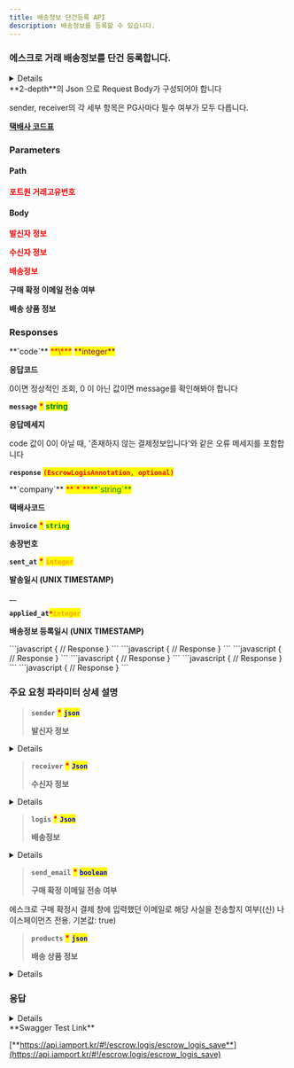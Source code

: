 ```yaml
---
title: 배송정보 단건등록 API
description: 배송정보를 등록할 수 있습니다.
---
```



### 에스크로 거래 배송정보를 단건 등록합니다.

<Details>
<p slot="summary"><strong>지원되는 PG사 확인하기</strong></p>

- KG이니시스

- NHN KCP

- 키움페이((구) 다우, 페이조아)

- KSNET

- (신) 스마트로

- (신) 나이스페이먼츠

- 웰컴페이먼츠
</Details>

<Swagger method="post" path="/escrows/logis/{imp_uid}" baseUrl="https://api.iamport.kr" summary="에스크로 거래 배송등록">
<SwaggerDescription>
**2-depth**의 Json 으로 Request Body가 구성되어야 합니다

sender, receiver의 각 세부 항목은 PG사마다 필수 여부가 모두 다릅니다.

[**택배사 코드표**](../../tip/code)

</SwaggerDescription>

### Parameters

#### Path

<SwaggerParameter name="imp_uid" type="String" required="true">
<mark style="color:red;">

**포트원 거래고유번호**

</mark>

</SwaggerParameter>

#### Body

<SwaggerParameter name="sender" type="Json" required="true">
<mark style="color:red;">

**발신자 정보**

</mark>

</SwaggerParameter>
<SwaggerParameter name="receiver" type="Json" required="true">
<mark style="color:red;">

**수신자 정보**

</mark>

</SwaggerParameter>
<SwaggerParameter name="logis" type="Json" required="true">
<mark style="color:red;">

**배송정보**

</mark>

</SwaggerParameter>
<SwaggerParameter name="send_email" type="boolean" required="false">

**구매 확정 이메일 전송 여부**

</SwaggerParameter>
<SwaggerParameter name="products" type="Json" required="false">

**배송 상품 정보**

</SwaggerParameter>

### Responses

<SwaggerResponse status="200: OK" description="성공">
<Tabs>
<Tab title="EscrowLogisResponse">
**`code`** <mark style="color:red;">**\***</mark> <mark style="color:purple;">**integer**</mark>

**응답코드**

0이면 정상적인 조회, 0 이 아닌 값이면 message를 확인해봐야 합니다

**`message`** <mark style="color:red;">**\***</mark> <mark style="color:green;">**string**</mark>

**응답메세지**

code 값이 0이 아닐 때, '존재하지 않는 결제정보입니다'와 같은 오류 메세지를 포함합니다

**`response`** <mark style="color:red;">**`(EscrowLogisAnnotation, optional)`**</mark>

</Tab>
</Tabs>

<Tabs>
<Tab title="EscrowLogisAnnotation">
**`company`** <mark style="color:red;">**`*`**</mark><mark style="color:green;">**`string`**</mark>

**택배사코드**

**`invoice`** <mark style="color:red;">**\***</mark> <mark style="color:green;">**`string`**</mark>

**송장번호**

**`sent_at`** <mark style="color:red;">**\***</mark> <mark style="color:orange;">**`integer`**</mark>

**발송일시 (UNIX TIMESTAMP)**

\_\_

**`applied_at`**_<mark style="color:red;">**`*`**</mark>_<mark style="color:orange;">**`integer`**</mark>

**배송정보 등록일시 (UNIX TIMESTAMP)**

</Tab>
</Tabs>

</SwaggerResponse>

<SwaggerResponse status="400: Bad Request" description="필수 파라미터가 누락되거나 (PG사별로 필수 여부가 다를 수 있음), 지원하는 않는 PG사인 경우">
```javascript
{
    // Response
}
```

</SwaggerResponse>

<SwaggerResponse status="401: Unauthorized" description="인증 Token이 전달되지 않았거나 유효하지 않은 경우">
```javascript
{
    // Response
}
```

</SwaggerResponse>

<SwaggerResponse status="404: Not Found" description="배송정보를 등록할 거래건이 존재하지 않음">
```javascript
{
    // Response
}
```

</SwaggerResponse>

<SwaggerResponse status="405: Method Not Allowed" description="POST요청이 아닌 경우">
```javascript
{
    // Response
}
```

</SwaggerResponse>

<SwaggerResponse status="409: Conflict" description="이미 배송정보 등록이 완료됨, 해당거래건은 배송정보를 등록할 수 없는경우">
```javascript
{
    // Response
}
```

</SwaggerResponse>

<SwaggerResponse status="500: Internal Server Error" description="배송정보 등록 도중 오류 발생">
```javascript
{
    // Response
}
```

</SwaggerResponse>

</Swagger>

### **주요 요청 파라미터 상세 설명**

> **`sender`** <mark style="color:red;">**\***</mark> <mark style="color:blue;">**`json`**</mark>
>
> **발신자 정보**

<Details>
<p slot="summary">EscrowLogisSenderAnnotation</p>

**`name (`** <mark style="color:green;">**`string`**</mark>**`, optional)`**

**보내는분 성함(필수 : KG이니시스, 스마트로-신모듈, 웰컴페이먼츠)**

**`tel (`** <mark style="color:green;">**`string`**</mark>**`, optional)`**

**보내는분 전화번호(필수 : KG이니시스, 스마트로-신모듈, 웰컴페이먼츠)**

**`addr (`** <mark style="color:green;">**`string`**</mark>**`, optional)`**

**보내는분 주소(필수 : KG이니시스)**

**`postcode (`** <mark style="color:green;">**`string`**</mark>**`, optional)`**

**보내는분 우편번호(필수 : KG이니시스, 스마트로-신모듈, 웰컴페이먼츠)**

**`relationship (`** <mark style="color:green;">**`string`**</mark>**`, optional)`**

**`보내는분과의 관계(필수 : 키움페이(구 다우, 페이조아), 예: 본인)`**

**`formed_address (`** <mark style="color:green;">**`Json`**</mark>**`, optional)`**

**보내는분 주소 (필수 : 스마트로-신모듈, 웰컴페이먼츠 // 스마트로-신모듈, 웰컴페이먼츠의 경우 기존 파라미터인 addr 가 아닌 해당 파라미터를 이용한 주소 설정이 필요합니다. )**

**`address_line_1 (`** <mark style="color:green;">**`string`**</mark>**`, optional)`**

**지번주소 또는 도로명주소**

**`address_line_2 (`** <mark style="color:green;">**`string`**</mark>**`, optional)`**

**상세주소**

```json title="JSON" showLineNumbers
{
    "name" : "string",
    "tel" : "string",
    "addr" : "string",
    "postcode" : "string",
    "relationship" : "string",
    "formed_address" : {
        "address_line_1" : "string",
        "address_line_2" : "string"
    }
}
```

</Details>

> **`receiver`** <mark style="color:red;">**\***</mark> <mark style="color:blue;">**`Json`**</mark>
>
> **수신자 정보**

<Details>
<p slot="summary">EscrowLogisReceiverAnnotation</p>

**`name (`** <mark style="color:green;">**`string`**</mark>**`, optional)`**

**받는 분 성함(필수 : KG이니시스, 스마트로-신모듈, 웰컴페이먼츠)**

**`tel (`** <mark style="color:green;">**`string`**</mark>**`, optional)`**

**받는 분 전화번호(필수 : KG이니시스, 스마트로-신모듈, 웰컴페이먼츠)**

**`addr (`** <mark style="color:green;">**`string`**</mark>**`, optional)`**

**받는 분 주소(필수 : KG이니시스)**

**`postcode (`** <mark style="color:green;">**`string`**</mark>**`, optional)`**

**받는 분 우편번호(필수 : KG이니시스, 스마트로-신모듈, 웰컴페이먼츠)**

**`formed_address (`** <mark style="color:green;">**`Json`**</mark>**`, optional)`**

**받는 분 주소 (필수 : 스마트로-신모듈, 웰컴페이먼츠 // 스마트로-신모듈, 웰컴페이먼츠의 경우 기존 파라미터인 addr 가 아닌 해당 파라미터를 이용한 주소 설정이 필요합니다. )**

**`address_line_1 (`** <mark style="color:green;">**`string`**</mark>**`, optional)`**

**지번주소 또는 도로명주소**

**`address_line_2 (`** <mark style="color:green;">**`string`**</mark>**`, optional)`**

**상세주소**

```json title="JSON" showLineNumbers
{
    "name" : "string",
    "tel" : "string",
    "addr" : "string",
    "postcode" : "string",
    "relationship" : "string",
    "formed_address" : {
        "address_line_1" : "string",
        "address_line_2" : "string"
    }
}
```

</Details>

> **`logis`** <mark style="color:red;">**\***</mark> <mark style="color:blue;">**`Json`**</mark>
>
> **배송정보**

<Details>
<p slot="summary">EscrowLogisInfoAnnotation</p>

**`company'(`** <mark style="color:green;">**`string`**</mark>**`)`** <mark style="color:red;">**\***</mark>

**택배사코드**

**`invoice (`** <mark style="color:green;">**`string`**</mark>**`)`** <mark style="color:red;">**\***</mark>

**송장번호**

**`sent_at (`** <mark style="color:purple;">**`integer`**</mark>**`)`** <mark style="color:red;">**\***</mark>

**발송일시 (UNIX TIMESTAMP)**

**`receiving_at (`** <mark style="color:green;">**`string`**</mark>**`, optional)`**

**수령일시(필수: 키움페이(구 다우, 페이조아) / 예: YYYYMMDD)**

**`address (`** <mark style="color:green;">**`string`**</mark>**`, optional)`**

**발송주소(필수: 키움페이(구 다우, 페이조아))**

</Details>

> **`send_email`** <mark style="color:red;">**\***</mark> <mark style="color:blue;">**`boolean`**</mark>
>
> **구매 확정 이메일 전송 여부**

에스크로 구매 확정시 결제 창에 입력했던 이메일로 해당 사실을 전송할지 여부((신) 나이스페이먼츠 전용. 기본값: true)

> **`products`** <mark style="color:red;">**\***</mark> <mark style="color:blue;">**`json`**</mark>
>
> **배송 상품 정보**

<Details>
<p slot="summary">EscrowLogisProductsAnnotation</p>

**`id (`** <mark style="color:green;">**`string`**</mark>**`, required)`**

**상품 고유 아이디(필수 : 웰컴페이먼츠)**

**`name (`** <mark style="color:green;">**`string`**</mark>**`, required)`**

**상품 이름(필수 : 웰컴페이먼츠)**

**`code (`** <mark style="color:green;">**`string`**</mark>**`, optional)`**

**상품 코드**

**`amount (`** <mark style="color:green;">**`integer`**</mark>**`, required)`**

**상품 단위 가격(필수 : 웰컴페이먼츠)**

**`currency (`** <mark style="color:green;">**`string`**</mark>**`, optional)`**

**상품의 결제통화 구분코드 (기본값은 KRW입니다)**

**`quantity (`** <mark style="color:green;">**`integer`**</mark>**`, optional)`**

**상품의 수량 (기본값은 1입니다)**

**`tag (`** <mark style="color:green;">**`string`**</mark>**`, optional)`**

**상품의 카테고리**

```json title="JSON" showLineNumbers
{
  "id": "string",
  "name": "string",
  "code": "string",
  "amount": "double",
  "currency": "currency",
  "quantity": "integer",
  "tag" : "string"
}
```

</Details>

### 응답

<Details>
<p slot="summary">Response Model Schema</p>

```
{
  "code": 0,
  "message": "string",
  "response": {
    "company": "string",
    "invoice": "string",
    "sent_at": 0,
    "applied_at": 0
  }
}
```

</Details>

<Hint style="success">
**Swagger Test Link**

[**https://api.iamport.kr/#!/escrow.logis/escrow_logis_save**](https://api.iamport.kr/#!/escrow.logis/escrow_logis_save)

</Hint>
